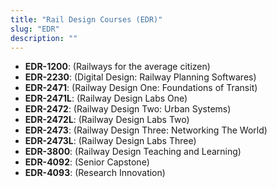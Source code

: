 ```yaml
---
title: "Rail Design Courses (EDR)"
slug: "EDR"
description: ""
---
```


- **EDR-1200**: (Railways for the average citizen)
- **EDR-2230**: (Digital Design: Railway Planning Softwares)
- **EDR-2471**: (Railway Design One: Foundations of Transit)
- **EDR-2471L**: (Railway Design Labs One)
- **EDR-2472**: (Railway Design Two: Urban Systems)
- **EDR-2472L**: (Railway Design Labs Two)
- **EDR-2473**: (Railway Design Three: Networking The World)
- **EDR-2473L**: (Railway Design Labs Three)
- **EDR-3800**: (Railway Design Teaching and Learning)
- **EDR-4092**: (Senior Capstone)
- **EDR-4093**: (Research Innovation)
